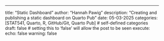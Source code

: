 ---
title: "Static Dashboard"
author: "Hannah Pawig"
description: "Creating and publishing a static dashboard on Quarto Pub"
date: 05-03-2025
categories: [STAT541, Quarto, R, GitHub/Git, Quarto Pub] # self-defined categories
draft: false # setting this to 'false' will allow the post to be seen
execute:
  echo: false
  warning: false
